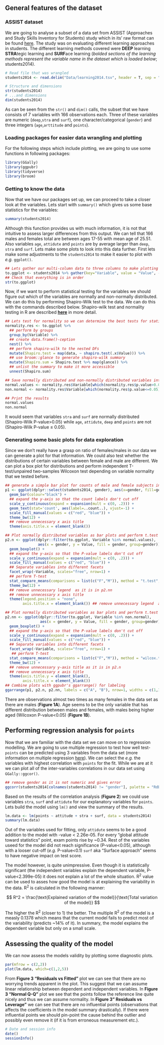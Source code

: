 ## General features of the dataset 

### ASSIST dataset

We are going to analyse a subset of a data set from ASSIST (Approaches and Study Skills Inventory for Students) study which in its' raw format can be found [here](https://www.mv.helsinki.fi/home/kvehkala/JYTmooc/JYTOPKYS3-data.txt). The study was on evaluating different learning approaches in students. The different learning methods covered were **DEEP** learning **STRA**tegic learning and **SURF**ace learning (*bolded sections of the learning methods represent the variable name in the dataset which is loaded below*; students2014). 

```r
# Read file that was wrangled
students2014 <- read.delim("Data/learning2014.tsv", header = T, sep = "\t")

# Structure and dimensions
str(students2014)
# ...and dimensions
dim(students2014)
```
As can be seen from the `str()` and `dim()` calls, the subset that we have consists of 7 variables with 166 observations each. Three of these variables are numeric (`deep`,`stra` and `surf`), one character/categorical (`gender`) and three integers (`age`,`arttitude` and `points`).

### Loading packages for easier data wrangling and plotting

For the following steps which include plotting, we are going to use some functions in following packages:

```r
library(GGally)
library(ggpubr)
library(tidyverse)
library(broom)
```

### Getting to know the data
Now that we have our packages set up, we can proceed to take a closer look at the variables. Lets start with `summary()` which gives us some base statistics for the variables:


```r
summary(students2014)
```

Although this function provides us with much information, it is not that intuitive to assess larger differences from this output. We can tell that 166 males and females total are between ages 17-55 with mean age of 25.51. Also variables `age`, `attidute` and `points` are by average larger than `deep`, `stra` and `surf`. Lets make some plots to look into this data further. First lets make some adjustments to the `students2014` to make it easier to plot with *e.g.* `ggplot()`. 


```r
## Lets gather our multi-column data to three columns to make plotting and data editing with grouping easier
to.ggplot <- students2014 %>% gather(key="Variable", value = "Value", -gender) 
## Check that everything is in order
str(to.ggplot)
```

Now, if we want to perform statistical testing for the variables we should figure out which of the variables are normally and non-normally distributed. We can do this by performing Shapiro-Wilk test to the data. We can do this with the commands described below. Shapiro-wilk test and normality testing in R are described [**here**](http://www.sthda.com/english/wiki/normality-test-in-r) in more detail.

```r
## Lets test for normality so we can determine the best tests for statistical difference
normality.res <- to.ggplot %>%
  ## perform by groups
  group_by(Variable) %>% 
  ## create data.frame()-ception
  nest() %>% 
  ## perform shapiro-wilk to the nested DFs
  mutate(Shapiro.test = map(data, ~ shapiro.test(.x$Value))) %>% 
  ## use broom::glance to generate shapiro-wilk summary
  mutate(Shapiro.sum = Shapiro.test %>% map(glance)) %>%
  ## unlist the summary to make it more accessible
  unnest(Shapiro.sum)

## Save normally distributed and non-normally distributed variables into variables
normal.values <- normality.res$Variable[which(normality.res$p.value>0.05)]
non.normal <- normality.res$Variable[which(normality.res$p.value<=0.05)]

## Print the results
normal.values
non.normal
```

It would seem that variables `stra` and `surf` are normally distributed (Shapiro-Wilk P-value>0.05) while  `age`, `attidute`, `deep` and `points` are not (Shapiro-Wilk P-value $\leq$ 0.05). 

### Generating some basic plots for data exploration

Since we don't really have a grasp on ratio of females/males in our data we can generate a plot for that information. We could also test whether the distributions of certain variables between female and male are different. We can plot a box plot for distributions and perform independent T-test/unpaired two-samples Wilcoxon test  depending on variable normality that we tested before. 

```r

## generate a simple bar plot for counts of male and female subjects in the data set
p1 <- ggplot(dplyr::select(students2014, gender), aes(x=gender, fill=gender)) +
  geom_bar(colour="black") + 
  ## expand the y-axis so that the count labels don't cut off
  scale_y_continuous(expand = expansion(mult = c(0, .2))) + 
  geom_text(stat='count', aes(label=..count..), vjust=-1) +
  scale_fill_manual(values = c("red", "blue")) +
  theme_bw(12) + 
  ## remove unnecessary x axis title
  theme(axis.title.x = element_blank())

## Plot normally distributed variables as bar plots and perform t.test using stat_compare_means
p2.n <- ggplot(dplyr::filter(to.ggplot, Variable %in% normal.values), 
               aes(x = gender, y = Value, fill = gender, group=gender)) +
  geom_boxplot() + 
  ## expand the y-axis so that the P-value labels don't cut off
  scale_y_continuous(expand = expansion(mult = c(0, .2))) +
  scale_fill_manual(values = c("red", "blue")) + 
  ## Separate variables into different facets
  facet_wrap(~Variable, scales="free", nrow=1) + 
  ## perform T-test
  stat_compare_means(comparisons = list(c("F","M")), method = "t.test", paired = FALSE) +
  theme_bw(12) + 
  ## remove unnecessary legend  as it is in p2.nn
  ## remove unnecessary x axis title
  theme(legend.position = "none",
        axis.title.x = element_blank()) ## remove unnecessary legend  as it is in p2.nn

## Plot normally distributed variables as bar plots and perform t.test using stat_compare_means
p2.nn <- ggplot(dplyr::filter(to.ggplot, Variable %in% non.normal), 
                aes(x = gender, y = Value, fill = gender, group=gender)) +
  geom_boxplot() + 
  ## expand the y-axis so that the P-value labels don't cut off
  scale_y_continuous(expand = expansion(mult = c(0, .2))) +
  scale_fill_manual(values = c("red", "blue")) +
  ## Separate variables into different facets
  facet_wrap(~Variable, scales="free", nrow=1) +
   ## perform T-test
  stat_compare_means(comparisons = list(c("F","M")), method = "wilcox.test", paired = FALSE) +
  theme_bw(12) + 
  ## remove unnecessary y-axis title as it is in p2.n
  ## remove unnecessary x axis title
  theme(axis.title.y = element_blank(),
        axis.title.x = element_blank()) 
## Combine plots with ggpubr's ggarrange() for labeling
ggarrange(p1, p2.n, p2.nn, labels = c("A", "B"), nrow=1, widths = c(1,1,2.3))

```

There are observations almost two times as many females in the data set as there are males (**Figure 1A**). Age seems to be the only variable that has different distribution between males and females, with males being higher aged (Wilcoxon P-value<0.05) (**Figure 1B**). 

## Performing regression analysis for `points`

Now that we are familiar with the data set we can move on to regression modelling. We are going to use multiple regression to test how well test-`points` can be predicted using 3 variables from the data set (more information on multiple regression [here](https://www.datacamp.com/community/tutorials/linear-regression-R)). We can select the *e.g.* the variables with highest correlation with `points` for the fit. While we are at it we can plot all of the inter-variables correlations in our data set using `GGally::ggcor()`.

```r
## remove gender as it is not numeric and gives error
ggcorr(students2014[colnames(students2014) != "gender"], palette = "RdBu", label = TRUE, label_round=3) 
```

Based on the results of the correlation analysis (**Figure 2**) we could use variables `stra`, `surf` and `attidute` for our explanatory variables for `points`. Lets build the model using `lm()` and view the summary of the results. 

```r
lm.data <- lm(points ~ attitude + stra + surf, data = students2014)
summary(lm.data)

```
Out of the variables used for fitting, only `attidute` seems to be a good addition to the model with -value < 2.26e-05. For every "global attitude toward statistics" point, exam points rise by ~0.34. Rest of the variables useed for the model did not reach significance (P-value<0.05), although with a looser cut-off (*e.g.* P-value<0.1) `surf` aka "Surface approach" seems to have negative impact on test score.

The model however, is quite unimpressive. Even though it is statistically significant (the independent variables explain the dependent variable, P-value<2.399e-05) it does not explain a lot of the whole situation. R^2^ value can be used to asses how good the model is at explaining the variability in the data. R^2^ is calculated in the following manner: 

$$
R^2 = \frac{\text{Explained variation of the model}}{\text{Total variation of the model}}
$$

The higher the R^2^ (closer to 1) the better. The multiple R^2^ of the model is a measly 0.1378 which means that the current model fails to predict most of the variability (predicts ~14% of it). In summary, the model explains the dependent variable but only on a small scale.

## Assessing the quality of the model

We can now assess the models validity by plotting some diagnostic plots.

```r
par(mfrow = c(2,2))
plot(lm.data, which=c(1,2,5))
```

From **Figure 3 "Residuals vs Fitted"**  plot we can see that there are no worrying trends apparent in the plot. This suggest that we can assume linear relationship between dependent and independent variables. In **Figure 3 "Normal Q-Q"**  plot we see that the points follow the reference line quite nicely and thus we can assume normality. In  **Figure 3" Residuals vs Leverage"**  we can see that there are no influential points (observations that affects the coefficients in the model summary drastically). If there were influential points we should pin-point the cause behind the outlier and possibly even remove it (if it is from erroneous measurement etc.).

```r
# Date and session info
date()
sessionInfo()
```

